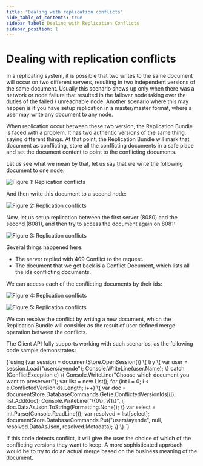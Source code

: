 ```yaml
---
title: "Dealing with replication conflicts"
hide_table_of_contents: true
sidebar_label: Dealing with Replication Conflicts
sidebar_position: 1
---
```



# Dealing with replication conflicts

In a replicating system, it is possible that two writes to the same document will occur on two different servers, resulting in two independent versions of the same document. Usually this scenario shows up only when there was a network or node failure that resulted in the failover node taking over the duties of the failed / unreachable node. Another scenario where this may happen is if you have setup replication in a master/master format, where a user may write any document to any node.

When replication occur between these two version, the Replication Bundle is faced with a problem. It has two authentic versions of the same thing, saying different things. At that point, the Replication Bundle will mark that document as conflicting, store all the conflicting documents in a safe place and set the document content to point to the conflicting documents.

Let us see what we mean by that, let us say that we write the following document to one node:

![Figure 1: Replication conflicts](./assets/replication_conflicts_docs.png)

And then write this document to a second node:

![Figure 2: Replication conflicts](./assets/replication_conflicts_docs_2.png)

Now, let us setup replication between the first server (8080) and the second (8081), and then try to access the document again on 8081:

![Figure 3: Replication conflicts](./assets/replication_conflicts_docs_3.png)

Several things happened here:

* The server replied with 409 Conflict to the request.
* The document that we get back is a Conflict Document, which lists all the ids conflicting documents.

We can access each of the conflicting documents by their ids:

![Figure 4: Replication conflicts](./assets/replication_conflicts_docs_4.png)

![Figure 5: Replication conflicts](./assets/replication_conflicts_docs_5.png)

We can resolve the conflict by writing a new document, which the Replication Bundle will consider as the result of user defined merge operation between the conflicts.

The Client API fully supports working with such scenarios, as the following code sample demonstrates:

<TabItem value="replicationconflicts1" label="replicationconflicts1">
<CodeBlock language="csharp">
{`using (var session = documentStore.OpenSession())
\{
	try
	\{
		var user = session.Load<User>("users/ayende");
		Console.WriteLine(user.Name);
	\}
	catch (ConflictException e)
	\{
		Console.WriteLine("Choose which document you want to preserver:");
		var list = new List<JsonDocument>();
		for (int i = 0; i < e.ConflictedVersionIds.Length; i++)
		\{
			var doc = documentStore.DatabaseCommands.Get(e.ConflictedVersionIds[i]);
			list.Add(doc);
			Console.WriteLine("\{0\}. \{1\}", i, doc.DataAsJson.ToString(Formatting.None));
		\}
		var select = int.Parse(Console.ReadLine());
		var resolved = list[select];
		documentStore.DatabaseCommands.Put("users/ayende", null, resolved.DataAsJson, resolved.Metadata);
	\}
\}
`}
</CodeBlock>
</TabItem>

If this code detects conflict, it will give the user the choice of which of the conflicting versions they want to keep. A more sophisticated approach would be to try to do an actual merge based on the business meaning of the document.